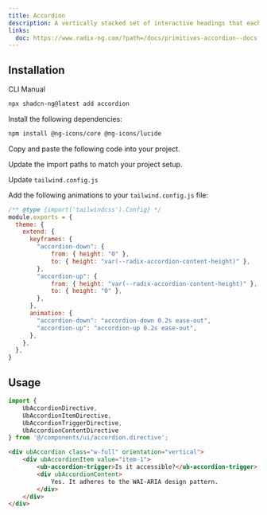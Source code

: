 ```yaml
---
title: Accordion
description: A vertically stacked set of interactive headings that each reveal a section of content.
links:
  doc: https://www.radix-ng.com/?path=/docs/primitives-accordion--docs
---
```


<ComponentPreview
  name="accordion-demo"
/>

## Installation

<Tabs defaultValue="cli">

<TabsList>
    <TabsTrigger value="cli">CLI</TabsTrigger>
    <TabsTrigger value="manual">Manual</TabsTrigger>
</TabsList>

<TabsContent value="cli">

```bash frame="code"
npx shadcn-ng@latest add accordion
```

</TabsContent>

<TabsContent value="manual">

<Steps>

<Step>Install the following dependencies:</Step>

```bash
npm install @ng-icons/core @ng-icons/lucide
```

<Step>Copy and paste the following code into your project.</Step>

<ComponentSource name="accordion" />

<Step>Update the import paths to match your project setup.</Step>

<Step>Update `tailwind.config.js`</Step>

Add the following animations to your `tailwind.config.js` file:

```js {5-18}
/** @type {import('tailwindcss').Config} */
module.exports = {
  theme: {
    extend: {
      keyframes: {
        "accordion-down": {
            from: { height: "0" },
            to: { height: "var(--radix-accordion-content-height)" },
        },
        "accordion-up": {
            from: { height: "var(--radix-accordion-content-height)" },
            to: { height: "0" },
        },
      },
      animation: {
        "accordion-down": "accordion-down 0.2s ease-out",
        "accordion-up": "accordion-up 0.2s ease-out",
      },
    },
  },
}
```

</Steps>

</TabsContent>

</Tabs>

## Usage

```ts
import {
    UbAccordionDirective,
    UbAccordionItemDirective,
    UbAccordionTriggerDirective,
    UbAccordionContentDirective
} from '@/components/ui/accordion.directive';
```

```html title="accordion.html" showLineNumbers
<div ubAccordion class="w-full" orientation="vertical">
    <div ubAccordionItem value="item-1">
        <ub-accordion-trigger>Is it accessible?</ub-accordion-trigger>
        <div ubAccordionContent>
            Yes. It adheres to the WAI-ARIA design pattern.
        </div>
    </div>
</div>
```
